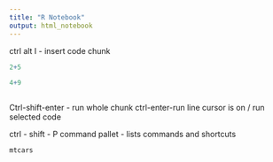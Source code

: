 ```yaml
---
title: "R Notebook"
output: html_notebook
---
```


ctrl alt I - insert code chunk

```r

2+5

4+9

```
```r

```

Ctrl-shift-enter - run whole chunk
ctrl-enter-run line cursor is on / run selected code

ctrl - shift - P command pallet - lists commands and shortcuts

```r

mtcars

```

